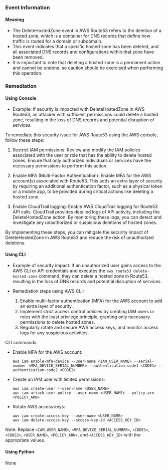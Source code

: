 
### Event Information

#### Meaning

- The DeleteHostedZone event in AWS Route53 refers to the deletion of a hosted zone, which is a container for DNS records that define how traffic is routed for a domain or subdomain.
- This event indicates that a specific hosted zone has been deleted, and all associated DNS records and configurations within that zone have been removed.
- It is important to note that deleting a hosted zone is a permanent action and cannot be undone, so caution should be exercised when performing this operation.

### Remediation

#### Using Console

- Example: If security is impacted with DeleteHostedZone in AWS Route53, an attacker with sufficient permissions could delete a hosted zone, resulting in the loss of DNS records and potential disruption of services.

To remediate this security issue for AWS Route53 using the AWS console, follow these steps:

1. Restrict IAM permissions: Review and modify the IAM policies associated with the user or role that has the ability to delete hosted zones. Ensure that only authorized individuals or services have the necessary permissions to perform this action.

2. Enable MFA (Multi-Factor Authentication): Enable MFA for the AWS account(s) associated with Route53. This adds an extra layer of security by requiring an additional authentication factor, such as a physical token or a mobile app, to be provided during critical actions like deleting a hosted zone.

3. Enable CloudTrail logging: Enable AWS CloudTrail logging for Route53 API calls. CloudTrail provides detailed logs of API activity, including the DeleteHostedZone action. By monitoring these logs, you can detect and investigate any unauthorized or suspicious deletions of hosted zones.

By implementing these steps, you can mitigate the security impact of DeleteHostedZone in AWS Route53 and reduce the risk of unauthorized deletions.

#### Using CLI

- Example of security impact: If an unauthorized user gains access to the AWS CLI or API credentials and executes the `aws route53 delete-hosted-zone` command, they can delete a hosted zone in Route53, resulting in the loss of DNS records and potential disruption of services.

- Remediation steps using AWS CLI:
  1. Enable multi-factor authentication (MFA) for the AWS account to add an extra layer of security.
  2. Implement strict access control policies by creating IAM users or roles with the least privilege principle, granting only necessary permissions to delete hosted zones.
  3. Regularly rotate and secure AWS access keys, and monitor access logs for any suspicious activities.

CLI commands:
- Enable MFA for the AWS account:
  ```
  aws iam enable-mfa-device --user-name <IAM_USER_NAME> --serial-number <MFA_DEVICE_SERIAL_NUMBER> --authentication-code1 <CODE1> --authentication-code2 <CODE2>
  ```

- Create an IAM user with limited permissions:
  ```
  aws iam create-user --user-name <USER_NAME>
  aws iam attach-user-policy --user-name <USER_NAME> --policy-arn <POLICY_ARN>
  ```

- Rotate AWS access keys:
  ```
  aws iam create-access-key --user-name <USER_NAME>
  aws iam delete-access-key --access-key-id <ACCESS_KEY_ID>
  ```

Note: Replace `<IAM_USER_NAME>`, `<MFA_DEVICE_SERIAL_NUMBER>`, `<CODE1>`, `<CODE2>`, `<USER_NAME>`, `<POLICY_ARN>`, and `<ACCESS_KEY_ID>` with the appropriate values.

#### Using Python

None

